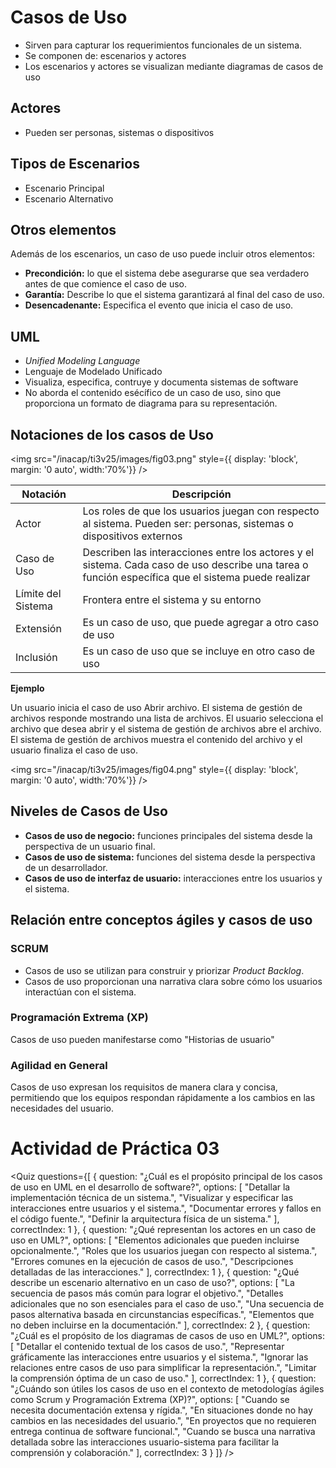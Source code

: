 
# Casos de Uso
- Sirven para capturar los requerimientos funcionales de un sistema.
- Se componen de: escenarios y actores
- Los escenarios y actores se visualizan mediante diagramas de casos de uso

## Actores
- Pueden ser personas, sistemas o dispositivos

## Tipos de Escenarios
- Escenario Principal
- Escenario Alternativo

## Otros elementos
Además de los escenarios, un caso de uso puede incluir otros elementos:

- **Precondición:** lo que el sistema debe asegurarse que sea verdadero antes de que comience el caso de uso.
- **Garantía:** Describe lo que el sistema garantizará al final del caso de uso.
- **Desencadenante:** Especifica el evento que inicia el caso de uso.


## UML
- *Unified Modeling Language*
- Lenguaje de Modelado Unificado
- Visualiza, especifica, contruye y documenta sistemas de software
- No aborda el contenido esécífico de un caso de uso, sino que proporciona un formato de diagrama para su representación.

## Notaciones de los casos de Uso

<img
	src="/inacap/ti3v25/images/fig03.png"
	style={{ display: 'block', margin: '0 auto', width:'70%'}}
/>
<br/>

|Notación|Descripción|
|---|---|
|Actor|Los roles de que los usuarios juegan con respecto al sistema. Pueden ser: personas, sistemas o dispositivos externos|
|Caso de Uso|Describen las interacciones entre los actores y el sistema. Cada caso de uso describe una tarea o función específica que el sistema puede realizar|
|Límite del Sistema|Frontera entre el sistema y su entorno|
|Extensión|Es un caso de uso, que puede agregar a otro caso de uso|
|Inclusión|Es un caso de uso que se incluye en otro caso de uso|

**Ejemplo**

Un usuario inicia el caso de uso Abrir archivo. El sistema de gestión de archivos responde mostrando una lista de archivos. El usuario selecciona el archivo que desea abrir y el sistema de gestión de archivos abre el archivo. El sistema de gestión de archivos muestra el contenido del archivo y el usuario finaliza el caso de uso.

<img
	src="/inacap/ti3v25/images/fig04.png"
	style={{ display: 'block', margin: '0 auto', width:'70%'}}
/>


## Niveles de Casos de Uso

- **Casos de uso de negocio:** funciones principales del sistema desde la perspectiva de un usuario final.
- **Casos de uso de sistema:** funciones del sistema desde la perspectiva de un desarrollador.
- **Casos de uso de interfaz de usuario:** interacciones entre los usuarios y el sistema.

## Relación entre conceptos ágiles y casos de uso

### SCRUM
- Casos de uso se utilizan para construir y priorizar *Product Backlog*.
- Casos de uso proporcionan una narrativa clara sobre cómo los usuarios interactúan con el sistema.

### Programación Extrema (XP)
Casos de uso pueden manifestarse como "Historias de usuario"

### Agilidad en General
Casos de uso expresan los requisitos de manera clara y concisa, permitiendo que los equipos respondan rápidamente a los cambios en las necesidades del usuario.

# Actividad de Práctica 03

<Quiz questions={[
  {
    question: "¿Cuál es el propósito principal de los casos de uso en UML en el desarrollo de software?",
    options: [
      "Detallar la implementación técnica de un sistema.",
      "Visualizar y especificar las interacciones entre usuarios y el sistema.",
      "Documentar errores y fallos en el código fuente.",
      "Definir la arquitectura física de un sistema."
    ],
    correctIndex: 1
  },
  {
    question: "¿Qué representan los actores en un caso de uso en UML?",
    options: [
      "Elementos adicionales que pueden incluirse opcionalmente.",
      "Roles que los usuarios juegan con respecto al sistema.",
      "Errores comunes en la ejecución de casos de uso.",
      "Descripciones detalladas de las interacciones."
    ],
    correctIndex: 1
  },
  {
    question: "¿Qué describe un escenario alternativo en un caso de uso?",
    options: [
      "La secuencia de pasos más común para lograr el objetivo.",
      "Detalles adicionales que no son esenciales para el caso de uso.",
      "Una secuencia de pasos alternativa basada en circunstancias específicas.",
      "Elementos que no deben incluirse en la documentación."
    ],
    correctIndex: 2
  },
  {
    question: "¿Cuál es el propósito de los diagramas de casos de uso en UML?",
    options: [
      "Detallar el contenido textual de los casos de uso.",
      "Representar gráficamente las interacciones entre usuarios y el sistema.",
      "Ignorar las relaciones entre casos de uso para simplificar la representación.",
      "Limitar la comprensión óptima de un caso de uso."
    ],
    correctIndex: 1
  },
  {
    question: "¿Cuándo son útiles los casos de uso en el contexto de metodologías ágiles como Scrum y Programación Extrema (XP)?",
    options: [
      "Cuando se necesita documentación extensa y rígida.",
      "En situaciones donde no hay cambios en las necesidades del usuario.",
      "En proyectos que no requieren entrega continua de software funcional.",
      "Cuando se busca una narrativa detallada sobre las interacciones usuario-sistema para facilitar la comprensión y colaboración."
    ],
    correctIndex: 3
  }
]} />